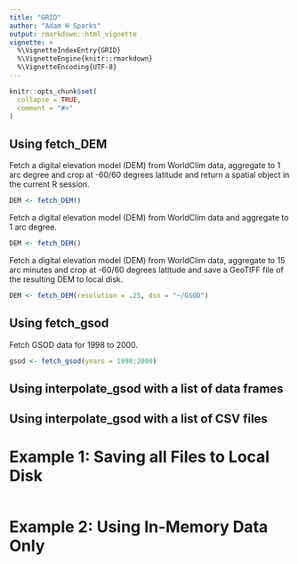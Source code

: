 ```yaml
---
title: "GRID"
author: "Adam H Sparks"
output: rmarkdown::html_vignette
vignette: >
  %\VignetteIndexEntry{GRID}
  %\VignetteEngine{knitr::rmarkdown}
  %\VignetteEncoding{UTF-8}
---
```


```r
knitr::opts_chunk$set(
  collapse = TRUE,
  comment = "#>"
)
```

## Using fetch_DEM

Fetch a digital elevation model (DEM) from WorldClim data, aggregate to 1 arc
degree and crop at -60/60 degrees latitude and return a spatial object in the
current R session.

```r
DEM <- fetch_DEM()
```

Fetch a digital elevation model (DEM) from WorldClim data and aggregate to 1 arc
degree.

```r
DEM <- fetch_DEM()
```

Fetch a digital elevation model (DEM) from WorldClim data, aggregate to 15 arc
minutes and crop at -60/60 degrees latitude and save a GeoTIFF file of the
resulting DEM to local disk.

```r
DEM <- fetch_DEM(resolution = .25, dsn = "~/GSOD")
```

## Using fetch_gsod

Fetch GSOD data for 1998 to 2000.

```r
gsod <- fetch_gsod(years = 1998:2000)
```

## Using interpolate_gsod with a list of data frames


## Using interpolate_gsod with a list of CSV files

# Example 1: Saving all Files to Local Disk

```r

```

# Example 2: Using In-Memory Data Only

```r

```
